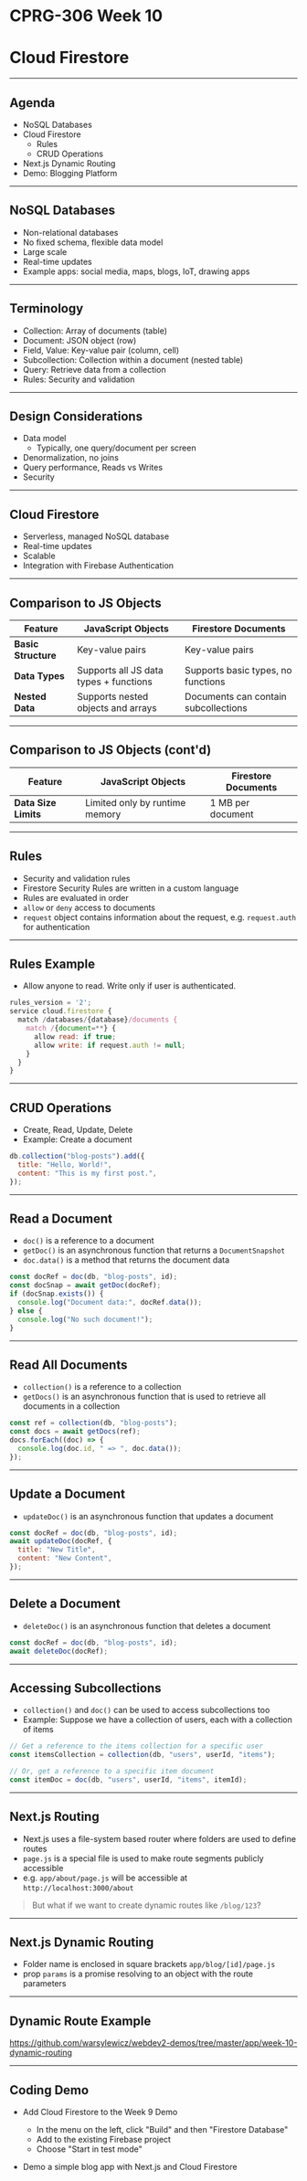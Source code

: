 # CPRG-306 Week 10

# Cloud Firestore

---

## Agenda

- NoSQL Databases
- Cloud Firestore
  - Rules
  - CRUD Operations
- Next.js Dynamic Routing
- Demo: Blogging Platform

---

## NoSQL Databases

- Non-relational databases
- No fixed schema, flexible data model
- Large scale
- Real-time updates
- Example apps: social media, maps, blogs, IoT, drawing apps

---

## Terminology

- Collection: Array of documents (table)
- Document: JSON object (row)
- Field, Value: Key-value pair (column, cell)
- Subcollection: Collection within a document (nested table)
- Query: Retrieve data from a collection
- Rules: Security and validation

---

## Design Considerations

- Data model
  - Typically, one query/document per screen
- Denormalization, no joins
- Query performance, Reads vs Writes
- Security

---

## Cloud Firestore

- Serverless, managed NoSQL database
- Real-time updates
- Scalable
- Integration with Firebase Authentication

---

## Comparison to JS Objects

| Feature             | JavaScript Objects                     | Firestore Documents                  |
| ------------------- | -------------------------------------- | ------------------------------------ |
| **Basic Structure** | Key-value pairs                        | Key-value pairs                      |
| **Data Types**      | Supports all JS data types + functions | Supports basic types, no functions   |
| **Nested Data**     | Supports nested objects and arrays     | Documents can contain subcollections |

---

## Comparison to JS Objects (cont'd)

| Feature              | JavaScript Objects             | Firestore Documents |
| -------------------- | ------------------------------ | ------------------- |
| **Data Size Limits** | Limited only by runtime memory | 1 MB per document   |

---

## Rules

- Security and validation rules
- Firestore Security Rules are written in a custom language
- Rules are evaluated in order
- `allow` or `deny` access to documents
- `request` object contains information about the request, e.g. `request.auth` for authentication

---

## Rules Example

- Allow anyone to read. Write only if user is authenticated.

```javascript
rules_version = '2';
service cloud.firestore {
  match /databases/{database}/documents {
    match /{document=**} {
      allow read: if true;
      allow write: if request.auth != null;
    }
  }
}
```

---

## CRUD Operations

- Create, Read, Update, Delete
- Example: Create a document

```javascript
db.collection("blog-posts").add({
  title: "Hello, World!",
  content: "This is my first post.",
});
```

---

## Read a Document

- `doc()` is a reference to a document
- `getDoc()` is an asynchronous function that returns a `DocumentSnapshot`
- `doc.data()` is a method that returns the document data

```javascript
const docRef = doc(db, "blog-posts", id);
const docSnap = await getDoc(docRef);
if (docSnap.exists()) {
  console.log("Document data:", docRef.data());
} else {
  console.log("No such document!");
}
```

---

## Read All Documents

- `collection()` is a reference to a collection
- `getDocs()` is an asynchronous function that is used to retrieve all documents in a collection

```javascript
const ref = collection(db, "blog-posts");
const docs = await getDocs(ref);
docs.forEach((doc) => {
  console.log(doc.id, " => ", doc.data());
});
```

---

## Update a Document

- `updateDoc()` is an asynchronous function that updates a document

```javascript
const docRef = doc(db, "blog-posts", id);
await updateDoc(docRef, {
  title: "New Title",
  content: "New Content",
});
```

---

## Delete a Document

- `deleteDoc()` is an asynchronous function that deletes a document

```javascript
const docRef = doc(db, "blog-posts", id);
await deleteDoc(docRef);
```

---

## Accessing Subcollections

- `collection()` and `doc()` can be used to access subcollections too
- Example: Suppose we have a collection of users, each with a collection of items

```javascript
// Get a reference to the items collection for a specific user
const itemsCollection = collection(db, "users", userId, "items");

// Or, get a reference to a specific item document
const itemDoc = doc(db, "users", userId, "items", itemId);
```

---

## Next.js Routing

- Next.js uses a file-system based router where folders are used to define routes
- `page.js` is a special file is used to make route segments publicly accessible
- e.g. `app/about/page.js` will be accessible at `http://localhost:3000/about`

> But what if we want to create dynamic routes like `/blog/123`?

---

## Next.js Dynamic Routing

- Folder name is enclosed in square brackets `app/blog/[id]/page.js`
- prop `params` is a promise resolving to an object with the route parameters

---

## Dynamic Route Example

https://github.com/warsylewicz/webdev2-demos/tree/master/app/week-10-dynamic-routing

---

## Coding Demo

- Add Cloud Firestore to the Week 9 Demo

  - In the menu on the left, click "Build" and then "Firestore Database"
  - Add to the existing Firebase project
  - Choose "Start in test mode"

- Demo a simple blog app with Next.js and Cloud Firestore
